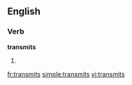 ==English==

===Verb===
'''transmits'''

# {{third-person singular of|transmit}}

[[fr:transmits]]
[[simple:transmits]]
[[vi:transmits]]